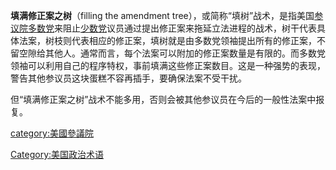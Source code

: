 {{expand|time=2015-06-20T01:43:10+00:00}}
{{unreferenced|time=2015-06-20T01:43:10+00:00}}
'''填满修正案之树'''（filling the amendment tree），或简称“填树”战术，是指美国[[参议院|参议院]][[多数党|多数党]]来阻止[[少数党|少数党]]议员通过提出修正案来拖延立法进程的战术，树干代表具体法案，树枝则代表相应的修正案，填树就是由多数党领袖提出所有的修正案，不留空隙给其他人。通常而言，每个法案可以附加的修正案数量是有限的。而多数党领袖可以利用自己的程序特权，事前填满这些修正案数目。这是一种强势的表现，警告其他参议员这块蛋糕不容再插手，要确保法案不受干扰。

但“填满修正案之树”战术不能多用，否则会被其他参议员在今后的一般性法案中报复。

[[category:美國參議院|category:美國參議院]]
[[Category:美国政治术语|Category:美国政治术语]]